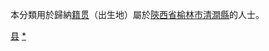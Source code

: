 {{Catnav|頁面分類|各種主題的頁面分類|依中国各省来作的分类|各地中国人|陕西人|榆林人}}
{{Catnav|頁面分類|人物|各國人物|中国人|各地中国人|陕西人|榆林人}}

本分類用於歸納[[籍贯|籍贯]]（出生地）屬於[[陝西省|陝西省]][[榆林市|榆林市]][[清澗縣|清澗縣]]的人士。

[[Category:榆林人|县]]
[[Category:清涧县|*]]